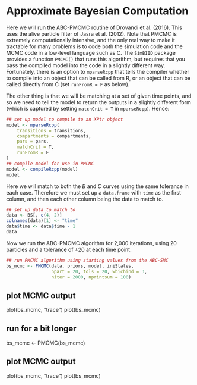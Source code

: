 # Approximate Bayesian Computation

Here we will run the ABC-PMCMC routine of Drovandi et al. (2016). This uses the alive particle filter of Jasra et al. (2012). Note that PMCMC is extremely computationally intensive, and the only real way to make it tractable for many problems is to code both the simulation code and the MCMC code in a low-level language such as C. The `SimBIID` package provides a function `PMCMC()` that runs this algorithm, but requires that you pass the compiled model into the code in a slightly different way. Fortunately, there is an option to `mparseRcpp` that tells the compiler whether to compile into an object that can be called from R, or an object that can be called directly from C (set `runFromR = F` as below).

The other thing is that we will be matching at a set of given time points, and so we need to tell the model to return the outputs in a slightly different form (which is captured by setting `matchCrit = T` in `mparseRcpp`). Hence:

```r
## set up model to compile to an XPtr object
model <- mparseRcpp(
    transitions = transitions, 
    compartments = compartments,
    pars = pars,
    matchCrit = T,
    runFromR = F
)
## compile model for use in PMCMC
model <- compileRcpp(model)
model
```

Here we will match to both the $B$ and $C$ curves using the same tolerance in each case. Therefore we must set up a `data.frame` with `time` as the first column, and then each other column being the data to match to.

```r
## set up data to match to
data <- BS[, c(4, 2)]
colnames(data)[1] <- "time"
data$time <- data$time - 1
data
```

Now we run the ABC-PMCMC algorithm for 2,000 iterations, using 20 particles and a tolerance of $\pm 20$ at each time point.

```r
## run PMCMC algorithm using starting values from the ABC-SMC
bs_mcmc <- PMCMC(data, priors, model, iniStates,
                 npart = 20, tols = 20, whichind = 3, 
                 niter = 2000, nprintsum = 100)
```

## plot MCMC output
plot(bs_mcmc, "trace")
plot(bs_mcmc)

## run for a bit longer
bs_mcmc <- PMCMC(bs_mcmc)

## plot MCMC output
plot(bs_mcmc, "trace")
plot(bs_mcmc)
